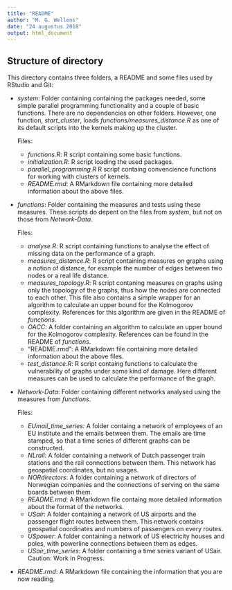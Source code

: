 ```yaml
---
title: "README"
author: "M. G. Wellens"
date: "24 augustus 2018"
output: html_document
---
```


## Structure of directory 

This directory contains three folders, a README and some files used by RStudio and Git:

+ *system*: Folder containing containing the packages needed, some simple parallel programming functionality and a couple of basic functions. There are no dependencies on other folders. However, one function, *start\_cluster*, loads *functions/measures\_distance\.R* as one of its default scripts into the kernels making up the cluster.

    Files:
    + *functions\.R*: R script containing some basic functions.
    + *initialization\.R*: R script loading the used packages.
    + *parallel\_programming\.R* R script containg convencience functions for working with clusters of kernels.
    + *README\.rmd*: A RMarkdown file containing more detailed information about the above files.

+ *functions*: Folder containing the measures and tests using these measures. These scripts do depent on the files from *system*, but not on those from *Network-Data*. 

    Files:
    + *analyse\.R*: R script containing functions to analyse the effect of missing data on the performance of a graph.
    + *measures\_distance\.R*: R script containing measures on graphs using a notion of distance, for example the number of edges between two nodes or a real life distance. 
    + *measures\_topology\.R*: R script contaning measures on graphs using only the topology of the graphs, thus how the nodes are connected to each other. This file also contains a simple wrapper for an algorithm to calculate an upper bound for the Kolmogorov complexity. References for this algorithm are given in the README of *functions*.
    + *OACC*: A folder containing an algorithm to calculate an upper bound for the Kolmogorov complexity. References can be found in the README of *functions*.
    + "README.rmd": A RMarkdown file containing more detailed information about the above files.
    + *test\_distance\.R*: R script containg functions to calculate the vulnerability of graphs under some kind of damage. Here different measures can be used to calculate the performance of the graph. 

+ *Network-Data*: Folder containing different networks analysed using the measures from *functions*. 

    Files:
    + *EUmail\_time\_series:* A folder containg a network of employees of an EU institute and the emails between them. The emails are time stamped, so that a time series of different graphs can be constructed. 
    + *NLrail*: A folder containing a network of Dutch passenger train stations and the rail connections between them. This network has geospatial coordinates, but no usages.
    + *NORdirectors*: A folder containing a network of directors of Norwegian companies and the connections of serving on the same boards between them. 
    + *README\.rmd*: A RMarkdown file containg more detailed information about the format of the networks.
    + *USair*: A folder containing a network of US airports and the passenger flight routes between them. This network contains geospatial coordinates and numbers of passengers on every routes.
    + *USpower*: A folder containing a network of US electricity houses and poles, with powerline connections between them as edges.
    + *USair\_time\_series*: A folder containing a time series variant of USair. Caution: Work In Progress.
    
+ *README.rmd*: A RMarkdown file containing the information that you are now reading.
    
  